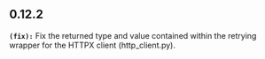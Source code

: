 ## 0.12.2
**`(fix):`** Fix the returned type and value contained within the retrying wrapper for the HTTPX client (http_client.py).


